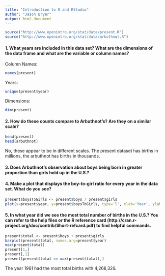 ```yaml
---
title: "Introduction to R and RStudio"
author: "Jason Bryer"
output: html_document
---
```


```r
source("http://www.openintro.org/stat/data/present.R")
source("http://www.openintro.org/stat/data/arbuthnot.R")
```

#### 1. What years are included in this data set? What are the dimensions of the data frame and what are the variable or column names?

Column Names: 

```r
names(present)
```

Years:

```r
unique(present$year)
```

Dimensions: 

```r
dim(present)
```


#### 2. How do these counts compare to Arbuthnot’s? Are they on a similar scale?

```r
head(present)
head(arbuthnot)
```

No, these appear to be in different scales. The present dataset has births in millions, the arbuthnot has births in thousands.


#### 3. Does Arbuthnot’s observation about boys being born in greater proportion than girls hold up in the U.S.?


#### 4. Make a plot that displays the boy-to-girl ratio for every year in the data set. What do you see?

```r
present$boysToGirls <- present$boys / present$girls
plot(x=present$year, y=present$boysToGirls, type='l', xlab='Year', ylab='Ratio of Boys-to-Girls')
```

#### 5. In what year did we see the most total number of births in the U.S.? You can refer to the help files or the R reference card (http://cran.r-project.org/doc/contrib/Short-refcard.pdf) to find helpful commands.

```r
present$total <- present$boys + present$girls
barplot(present$total, names.arg=present$year)
max(present$total)
present[1,]
present[,1]
present[present$total == max(present$total),]
```

The year 1961 had the most total births with 4,268,326.

